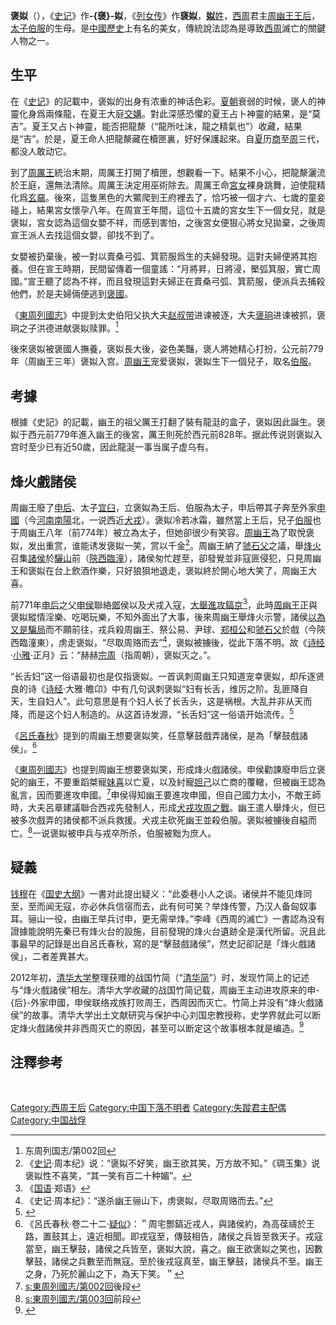 {{NoteTA
|1=zh-hant:申后; zh-hans:申后;
}}
{{infobox royalty
| name = 褒姒
| image= Bao Si - Bai Mei Xin Yong.JPG
| caption = 清代《[[百美新咏图传|百美新咏图传]]》中的褒姒画像
| succession = 
| birth_date = 不詳
| death_date = 不詳，一說為前771年
| reign =王后（前774年－前771年）
| spouse = [[周幽王|周幽王]] 
| issue = [[伯服|伯服]] 
| house = [[周朝|周朝]]
}}
'''褒姒'''（{{bd|？||前771年？||catIdx=B褒}}），《[[史记|史记]]》作'''-{襃}-姒'''，《[[列女传|列女传]]》作'''褎姒'''，[[姒姓|'''姒'''姓]]，[[西周|西周]]君主[[周幽王|周幽王]][[王后|王后]]，[[太子|太子]][[伯服|伯服]]的生母。是[[中國歷史|中國歷史]]上有名的美女，傳統說法認為是導致[[西周|西周]]滅亡的關鍵人物之一。

==生平==
在《[[史记|史记]]》的記載中，褒姒的出身有浓重的神话色彩。[[夏朝|夏朝]]衰弱的时候，褒人的神靈化身爲兩條龍，在夏王大庭[[交媾|交媾]]。對此深感恐懼的夏王占卜神靈的結果，是“莫吉”。夏王又占卜神靈，能否把龍漦（“龍所吐沫，龍之精氣也”）收藏，結果是“吉”。於是，夏王命人把龍漦藏在櫝匣裏，好好保護起來。自[[夏_(消歧义)|夏]]历[[商朝|商]]至[[周|周]]三代，都没人敢动它。

到了[[周厲王|周厲王]]統治末期，周厲王打開了櫝匣，想觀看一下。結果不小心，把龍漦灑流於王庭，還無法清除。周厲王決定用巫術除去。周厲王命[[宮女|宮女]]裸身跳舞，迫使龍精化爲[[黑色|玄]][[黿|黿]]。後來，這隻黑色的大鱉爬到王府裡去了，恰巧被一個才六、七歲的童妾碰上，結果宮女懷孕八年。在周宣王年間，這位十五歲的宮女生下一個女兒，就是褒姒，宮女認為這個女嬰不祥，而感到害怕，之後宮女便狠心將女兒拋棄，之後周宣王派人去找這個女嬰，卻找不到了。

女嬰被扔棄後，被一對以賣桑弓弧、箕箭服爲生的夫婦發現。這對夫婦便將其抱養。但在宣王時期，民間留傳着一個童謠：“月將昇，日將浸，檿弧箕服，實亡周國。”宣王聽了認為不祥，而且發現這對夫婦正在賣桑弓弧、箕箭服，便派兵去捕殺他們，於是夫婦倆便逃到[[褒國|褒國]]。

《[[東周列國志|東周列國志]]》中提到太史伯阳父执大夫[[赵叔带|赵叔带]]进谏被逐，大夫[[褒珦|褒珦]]进谏被抓，褒珦之子洪德进献褒姒赎罪。<ref>东周列国志/第002回</ref>

後來褒姒被褒國人撫養，褒姒長大後，姿色美豔，褒人將她精心打扮，公元前779年（周幽王三年）褒姒入宫。[[周幽王|周幽王]]宠爱褒姒，褒姒生下一個兒子，取名[[伯服|伯服]]。

== 考據 ==
根據《史記》的記載，幽王的祖父厲王打翻了裝有龍涏的盒子，褒姒因此誕生。褒姒于西元前779年進入幽王的後宮，厲王則死於西元前828年。据此传说则褒姒入宫时至少已有近50歲，因此龍涎一事当属子虚乌有。

== 烽火戲諸侯 ==
周幽王廢了[[申后|申后]]、太子[[周平王|宜臼]]，立褒姒為王后、伯服為太子，申后帶其子奔至外家[[申國|申國]]（今[[河南|河南]][[南陽市|南陽]]北，一说西近[[犬戎|犬戎]]）。褒姒冷若冰霜，雖然當上王后，兒子[[伯服|伯服]]也于周幽王八年（前774年）被立為太子，但她卻很少有笑容。[[周幽王|周幽王]]為了取悅褒姒，发出重赏，谁能诱发褒姒一笑，赏以千金<ref>《[[史记|史记]]·周本纪》说：“褒姒不好笑，幽王欲其笑，万方故不知。”《琱玉集》说褒姒性不喜笑，“其一笑有百二十种媚”。</ref>。周幽王納了[[虢石父|虢石父]]之議，舉[[烽火|烽火]]召集[[諸侯|諸侯]]於[[驪山|驪山]]前（[[陝西|陝西]][[臨潼|臨潼]]），諸侯匆忙趕至，卻發覺並非寇匪侵犯，只見周幽王和褒姒在台上飲酒作樂，只好狼狽地退走，褒姒終於開心地大笑了，周幽王大喜。

前771年[[申后|申后]]之父[[申侯_(周幽王时期)|申侯]]聯絡[[鄫國|鄫]]侯以及犬戎入寇，[[犬戎攻周之戰|大舉進攻]][[鎬京|鎬京]]<ref>《[[國語_(書)|国语]]·郑语》</ref>，此時[[周幽王|周幽王]]正與褒姒縱情淫樂、吃喝玩樂，不知外面出了大事，後來周幽王舉烽火示警，諸侯[[警报疲劳|以為又是騙局]]而不願前往，戎兵殺周幽王、祭公易、尹球、[[郑桓公|郑桓公]]和[[虢石父|虢石父]]於戲（今陝西臨潼東），虏走褒姒，“尽取周赂而去”<ref> 《史记·周本纪》：“遂杀幽王骊山下，虏褒姒，尽取周赂而去。”</ref>，褒姒被擄後，從此下落不明。故《[[诗经|诗经]]·[[小雅|小雅]]·正月》云：“赫赫[[宗周|宗周]]（指周朝），褒姒灭之。”。

“长舌妇”这一俗语最初也是仅指褒姒。一首讽刺周幽王只知道宠幸褒姒，却斥逐贤良的诗《[[诗经|诗经]]·大雅·瞻卬》中有几句讽刺褒姒“妇有长舌，维厉之阶。乱匪降自天，生自妇人”。此句意思是有个妇人长了长舌头，这是祸根。大乱并非从天而降，而是这个妇人制造的。从这首诗发源，“长舌妇”这一俗语开始流传。<ref>{{cite book | url=http://read.douban.com/ebook/4847805/ | title=这个词，原来是这个意思！ | publisher=上海人民出版社 | author=许晖 | location=[[上海|上海]] | pages=17 | isbn=9787208105225 | quote=这句俗语的源头单指一人，这个人是个女人，叫作褒姒（sì）......“长舌妇”这一俗语流传开来。 | date=2012年3月 | access-date=2014-08-19 | archive-url=https://web.archive.org/web/20140820001507/http://read.douban.com/ebook/4847805/ | archive-date=2014-08-20 | dead-url=yes }}</ref>

《[[呂氏春秋|呂氏春秋]]》提到的周幽王想要褒姒笑，任意擊鼓戲弄諸侯，是為「擊鼓戲諸侯」。<ref>《呂氏春秋·卷二十二·[[s:呂氏春秋/卷二十二#疑似|疑似]]》：＂周宅酆鎬近戎人，與諸侯約，為高葆禱於王路，置鼓其上，遠近相聞。即戎寇至，傳鼓相告，諸侯之兵皆至救天子。戎寇當至，幽王擊鼓，諸侯之兵皆至，褒姒大說，喜之。幽王欲褒姒之笑也，因數擊鼓，諸侯之兵數至而無寇。至於後戎寇真至，幽王擊鼓，諸侯兵不至。幽王之身，乃死於麗山之下，為天下笑。＂</ref>

《[[東周列國志|東周列國志]]》也提到周幽王想要褒姒笑，形成烽火戲諸侯。申侯勸諫廢申后立褒妃的幽王，不要重蹈桀寵[[妺喜|妹喜]]以亡夏，以及紂寵[[妲己|妲己]]以亡商的覆轍，但被幽王認為亂言，因而要進攻申國。<ref>[[s:東周列國志/第002回|s:東周列國志/第002回]]後段</ref>申侯得知幽王要進攻申國，但自己國力太小，不敵王師時，大夫呂章建議聯合西戎先發制人，形成[[犬戎攻周之戰|犬戎攻周之戰]]。幽王遣人舉烽火，但已被多次戲弄的諸侯都不派兵救援。犬戎主砍死幽王並殺伯服。褒姒被擄後自縊而亡。<ref>[[s:東周列國志/第003回|s:東周列國志/第003回]]前段</ref>一说褒姒被申兵与戎卒所杀，伯服被黜为庶人。

==疑義==
[[钱穆|钱穆]]在《[[国史大纲|国史大纲]]》一書对此提出疑义：“此委巷小人之谈。诸侯并不能见烽同至，至而闻无寇，亦必休兵信宿而去，此有何可笑？举烽传警，乃汉人备匈奴事耳。骊山一役，由幽王举兵讨申，更无需举烽。”李峰《西周的滅亡》一書認為没有證據能說明先秦已有烽火台的設施，目前發現的烽火台遺跡全是漢代所留。況且此事最早的記錄是出自呂氏春秋，寫的是“擊鼓戲諸侯”，然史記卻記是「烽火戲諸侯」，二者差異甚大。

2012年初，[[清华大学|清华大学]]整理获赠的战国竹简（“[[清华简|清华简]]”）时，发现竹简上的记述与“烽火戲諸侯”相左。清华大学收藏的战国竹简记载，周幽王主动进攻原来的申-{后}-外家申國，申侯联络戎族打败周王，西周因而灭亡。竹简上并没有“烽火戲諸侯”的故事。清华大学出土文献研究与保护中心刘国忠教授称，史学界就此可以断定烽火戲諸侯并非西周灭亡的原因，甚至可以断定这个故事根本就是编造。<ref>{{cite news|title=清华简推翻《史记》记载 “烽火戏诸侯”是戏说|url=http://news.ifeng.com/gundong/detail_2012_01/13/11945545_0.shtml?_from_ralated|accessdate=2013-04-19|work=成都日报|date=2012-01-13|archive-date=2012-02-02|archive-url=https://web.archive.org/web/20120202181743/http://news.ifeng.com/gundong/detail_2012_01/13/11945545_0.shtml?_from_ralated|dead-url=no}}</ref>

== 注釋参考 ==
{{reflist|2}}

<br />
[[Category:西周王后|Category:西周王后]]
[[Category:中国下落不明者|Category:中国下落不明者]]
[[Category:失蹤君主配偶|Category:失蹤君主配偶]]
[[Category:中国战俘|Category:中国战俘]]